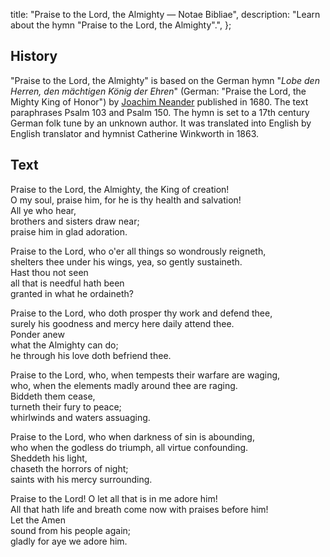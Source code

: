   title: "Praise to the Lord, the Almighty — Notae Bibliae",
  description: "Learn about the hymn \"Praise to the Lord, the Almighty\".",
};

<Initial text="Praise to the Lord, the Almighty" />

## History

"Praise to the Lord, the Almighty" is based on the German hymn "*Lobe den Herren, den mächtigen König der Ehren*" (German: "Praise the Lord, the Mighty King of Honor") by [Joachim Neander](/liturgy/music/composers/joachim-neander) published in 1680. The text paraphrases Psalm 103 and Psalm 150. The hymn is set to a 17th century German folk tune by an unknown author. It was translated into English by English translator and hymnist Catherine Winkworth in 1863.

## Text

Praise to the Lord, the Almighty, the King of creation!<br/>
O my soul, praise him, for he is thy health and salvation!<br/>
All ye who hear,<br/>
brothers and sisters draw near;<br/>
praise him in glad adoration.

Praise to the Lord, who o'er all things so wondrously reigneth,<br/>
shelters thee under his wings, yea, so gently sustaineth.<br/>
Hast thou not seen<br/>
all that is needful hath been<br/>
granted in what he ordaineth?

Praise to the Lord, who doth prosper thy work and defend thee,<br/>
surely his goodness and mercy here daily attend thee.<br/>
Ponder anew<br/>
what the Almighty can do;<br/>
he through his love doth befriend thee.

Praise to the Lord, who, when tempests their warfare are waging,<br/>
who, when the elements madly around thee are raging.<br/>
Biddeth them cease,<br/>
turneth their fury to peace;<br/>
whirlwinds and waters assuaging.

Praise to the Lord, who when darkness of sin is abounding,<br/>
who when the godless do triumph, all virtue confounding.<br/>
Sheddeth his light,<br/>
chaseth the horrors of night;<br/>
saints with his mercy surrounding.

Praise to the Lord! O let all that is in me adore him!<br/>
All that hath life and breath come now with praises before him!<br/>
Let the Amen<br/>
sound from his people again;<br/>
gladly for aye we adore him.
